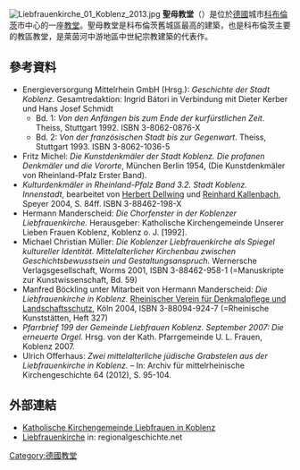 [[File:Liebfrauenkirche_01_Koblenz_2013.jpg|thumb]]
'''聖母教堂'''（{{lang-de|Liebfrauenkirche}}）是位於[[德國|德國]]城市[[科布倫茨|科布倫茨]]市中心的一座[[教堂|教堂]]。聖母教堂是科布倫茨舊城區最高的建築，也是科布倫茨主要的教區教堂，是萊茵河中游地區中世紀宗教建築的代表作。
==參考資料==
* Energieversorgung Mittelrhein GmbH (Hrsg.): ''Geschichte der Stadt Koblenz''. Gesamtredaktion: Ingrid Bátori in Verbindung mit Dieter Kerber und Hans Josef Schmidt
** Bd. 1: ''Von den Anfängen bis zum Ende der kurfürstlichen Zeit''. Theiss, Stuttgart 1992. ISBN 3-8062-0876-X
** Bd. 2: ''Von der französischen Stadt bis zur Gegenwart''. Theiss, Stuttgart 1993. ISBN 3-8062-1036-5
* Fritz Michel: ''Die Kunstdenkmäler der Stadt Koblenz. Die profanen Denkmäler und die Vororte'', München Berlin 1954, (Die Kunstdenkmäler von Rheinland-Pfalz Erster Band).
* ''Kulturdenkmäler in Rheinland-Pfalz Band 3.2. Stadt Koblenz. Innenstadt'', bearbeitet von [[Herbert_Dellwing|Herbert Dellwing]] und [[Reinhard_Kallenbach|Reinhard Kallenbach]], Speyer 2004, S. 84ff. ISBN 3-88462-198-X
* Hermann Manderscheid: ''Die Chorfenster in der Koblenzer Liebfrauenkirche.'' Herausgeber: Katholische Kirchengemeinde Unserer Lieben Frauen Koblenz, Koblenz o. J. [1992].
* Michael Christian Müller: ''Die Koblenzer Liebfrauenkirche als Spiegel kultureller Identität. Mittelalterlicher Kirchenbau zwischen Geschichtsbewusstsein und Gestaltungsanspruch.'' Wernersche Verlagsgesellschaft, Worms 2001, ISBN 3-88462-958-1 (=Manuskripte zur Kunstwissenschaft, Bd. 59)
* Manfred Böckling unter Mitarbeit von Hermann Manderscheid: ''Die Liebfrauenkirche in Koblenz.'' [[Rheinischer_Verein_für_Denkmalpflege_und_Landschaftsschutz|Rheinischer Verein für Denkmalpflege und Landschaftsschutz]], Köln 2004, ISBN 3-88094-924-7 (=Rheinische Kunststätten, Heft 327)
* ''Pfarrbrief 199 der Gemeinde Liebfrauen Koblenz. September 2007: Die erneuerte Orgel.'' Hrsg. von der Kath. Pfarrgemeinde U. L. Frauen, Koblenz 2007.
* Ulrich Offerhaus: ''Zwei mittelalterliche jüdische Grabstelen aus der Liebfrauenkirche in Koblenz.'' – In: Archiv für mittelrheinische Kirchengeschichte 64 (2012), S. 95-104.
== 外部連結 ==
{{commonscat|Liebfrauenkirche (Koblenz)}}
* [http://www.liebfrauen-koblenz.de/ Katholische Kirchengemeinde Liebfrauen in Koblenz]
* [http://www.regionalgeschichte.net/mittelrhein/koblenz/kulturdenkmaeler/liebfrauenkirche.html Liebfrauenkirche] in: regionalgeschichte.net
[[Category:德國教堂|Category:德國教堂]]
